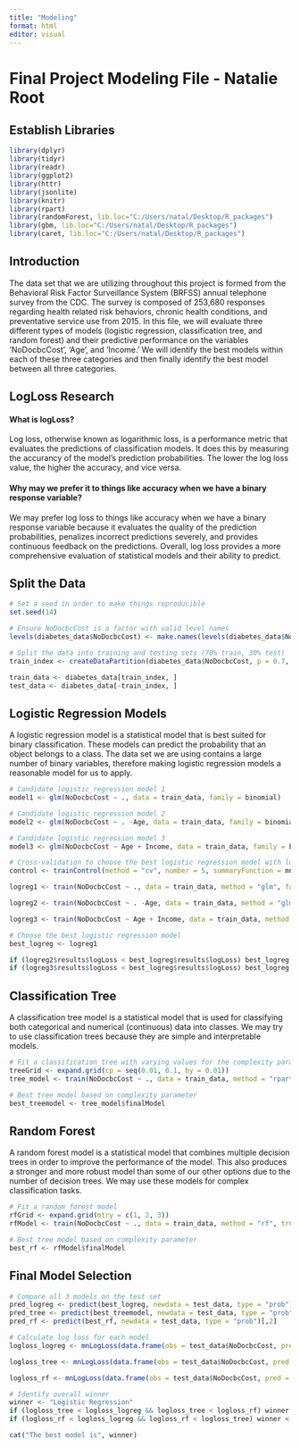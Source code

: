 ```yaml
---
title: "Modeling"
format: html
editor: visual
---
```


# Final Project Modeling File - Natalie Root

## Establish Libraries

```r
library(dplyr)
library(tidyr)
library(readr)
library(ggplot2)
library(httr)
library(jsonlite)
library(knitr)
library(rpart)
library(randomForest, lib.loc="C:/Users/natal/Desktop/R_packages")
library(gbm, lib.loc="C:/Users/natal/Desktop/R_packages")
library(caret, lib.loc="C:/Users/natal/Desktop/R_packages")
```

## Introduction

The data set that we are utilizing throughout this project is formed from the Behavioral Risk Factor Surveillance System (BRFSS) annual telephone survey from the CDC. The survey is composed of 253,680 responses regarding health related risk behaviors, chronic health conditions, and preventative service use from 2015. In this file, we will evaluate three different types of models (logistic regression, classification tree, and random forest) and their predictive performance on the variables 'NoDocbcCost', 'Age', and 'Income.' We will identify the best models within each of these three categories and then finally identify the best model between all three categories.

## LogLoss Research

#### What is logLoss?
Log loss, otherwise known as logarithmic loss, is a performance metric that evaluates the predictions of classification models. It does this by measuring the accurancy of the model's prediction probabilities. The lower the log loss value, the higher the accuracy, and vice versa.

#### Why may we prefer it to things like accuracy when we have a binary response variable?
We may prefer log loss to things like accuracy when we have a binary response variable because it evaluates the quality of the prediction probabilities, penalizes incorrect predictions severely, and provides continuous feedback on the predictions. Overall, log loss provides a more comprehensive evaluation of statistical models and their ability to predict.

## Split the Data

```r
# Set a seed in order to make things reproducible
set.seed(14)
```

```r
# Ensure NoDocbcCost is a factor with valid level names
levels(diabetes_data$NoDocbcCost) <- make.names(levels(diabetes_data$NoDocbcCost))
```

```r
# Split the data into training and testing sets (70% train, 30% test)
train_index <- createDataPartition(diabetes_data$NoDocbcCost, p = 0.7, list = FALSE)

train_data <- diabetes_data[train_index, ]
test_data <- diabetes_data[-train_index, ]
```

## Logistic Regression Models

A logistic regression model is a statistical model that is best suited for binary classification. These models can predict the probability that an object belongs to a class. The data set we are using contains a large number of binary variables, therefore making logistic regression models a reasonable model for us to apply.

```r
# Candidate logistic regression model 1
model1 <- glm(NoDocbcCost ~ ., data = train_data, family = binomial)
```

```r
# Candidate logistic regression model 2
model2 <- glm(NoDocbcCost ~ . -Age, data = train_data, family = binomial)
```

```r
# Candidate logistic regression model 3
model3 <- glm(NoDocbcCost ~ Age + Income, data = train_data, family = binomial)
```

```r
# Cross-validation to choose the best logistic regression model with logLoss as metric
control <- trainControl(method = "cv", number = 5, summaryFunction = mnLogLoss, classProbs = TRUE)
```

```r
logreg1 <- train(NoDocbcCost ~ ., data = train_data, method = "glm", family = binomial, trControl = control)
```

```r
logreg2 <- train(NoDocbcCost ~ . -Age, data = train_data, method = "glm", family = binomial, trControl = control)
```

```r
logreg3 <- train(NoDocbcCost ~ Age + Income, data = train_data, method = "glm", family = binomial, trControl = control)
```
```r
# Choose the best logistic regression model
best_logreg <- logreg1

if (logreg2$results$logLoss < best_logreg$results$logLoss) best_logreg <- logreg2
if (logreg3$results$logLoss < best_logreg$results$logLoss) best_logreg <- logreg3
```


## Classification Tree

A classification tree model is a statistical model that is used for classifying both categorical and numerical (continuous) data into classes. We may try to use classification trees because they are simple and interpretable models.

```r
# Fit a classification tree with varying values for the complexity parameter
treeGrid <- expand.grid(cp = seq(0.01, 0.1, by = 0.01))
tree_model <- train(NoDocbcCost ~ ., data = train_data, method = "rpart", trControl = control, tuneGrid = treeGrid)
```

```r
# Best tree model based on complexity parameter
best_treemodel <- tree_model$finalModel
```

## Random Forest

A random forest model is a statistical model that combines multiple decision trees in order to improve the performance of the model. This also produces a stronger and more robust model than some of our other options due to the number of decision trees. We may use these models for complex classification tasks.

```r
# Fit a random forest model
rfGrid <- expand.grid(mtry = c(1, 2, 3))
rfModel <- train(NoDocbcCost ~ ., data = train_data, method = "rf", trControl = control, tuneGrid = rfGrid, ntree = 100)
```

```r
# Best tree model based on complexity parameter
best_rf <- rfModel$finalModel
```

## Final Model Selection

```r
# Compare all 3 models on the test set
pred_logreg <- predict(best_logreg, newdata = test_data, type = "prob")[,2]
pred_tree <- predict(best_treemodel, newdata = test_data, type = "prob")[,2]
pred_rf <- predict(best_rf, newdata = test_data, type = "prob")[,2]
```

```r
# Calculate log loss for each model
logloss_logreg <- mnLogLoss(data.frame(obs = test_data$NoDocbcCost, pred = ifelse(pred_logreg > 0.5, 1, 0), Yes = pred_logreg, No = 1 - pred_logreg))

logloss_tree <- mnLogLoss(data.frame(obs = test_data$NoDocbcCost, pred = ifelse(pred_tree > 0.5, 1, 0), Yes = pred_tree, No = 1 - pred_tree))

logloss_rf <- mnLogLoss(data.frame(obs = test_data$NoDocbcCost, pred = ifelse(pred_rf > 0.5, 1, 0), Yes = pred_rf, No = 1 - pred_rf))
```

```r
# Identify overall winner
winner <- "Logistic Regression"
if (logloss_tree < logloss_logreg && logloss_tree < logloss_rf) winner <- "Classification Tree"
if (logloss_rf < logloss_logreg && logloss_rf < logloss_tree) winner <- "Random Forest"

cat("The best model is", winner)
```

